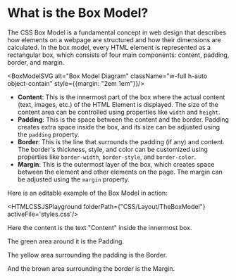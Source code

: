 
# What is the Box Model?
The CSS Box Model is a fundamental concept in web design that describes how elements on a webpage are structured and how their dimensions are calculated. 
In the box model, every HTML element is represented as a rectangular box, which consists of four main components: content, padding, border, and margin.

<BoxModelSVG alt="Box Model Diagram" className="w-full h-auto object-contain" style={{margin: "2em 1em"}}/>

- **Content**: This is the innermost part of the box where the actual content (text, images, etc.) of the HTML Element is displayed. The size of the content area can be controlled using properties like `width` and `height`.
- **Padding**: This is the space between the content and the border. Padding creates extra space inside the box, and its size can be adjusted using the `padding` property.
- **Border**: This is the line that surrounds the padding (if any) and content. The border's thickness, style, and color can be customized using properties like `border-width`, `border-style`, and `border-color`.
- **Margin**: This is the outermost layer of the box, which creates space between the element and other elements on the page. The margin can be adjusted using the `margin` property.

Here is an editable example of the Box Model in action:

<HTMLCSSJSPlayground folderPath={"CSS/Layout/TheBoxModel"} activeFile='styles.css'/>

Here the content is the text "Content" inside the innermost box. 

The green area around it is the Padding.

The yellow area surrounding the padding is the Border.

And the brown area surrounding the border is the Margin.


